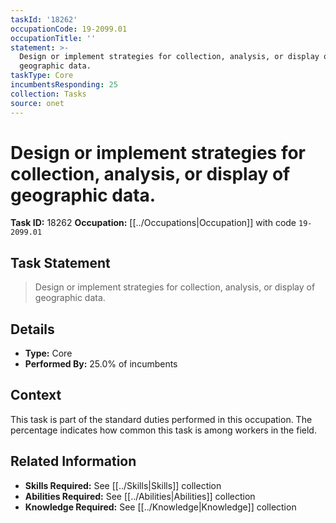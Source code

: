 ```yaml
---
taskId: '18262'
occupationCode: 19-2099.01
occupationTitle: ''
statement: >-
  Design or implement strategies for collection, analysis, or display of
  geographic data.
taskType: Core
incumbentsResponding: 25
collection: Tasks
source: onet
---
```

# Design or implement strategies for collection, analysis, or display of geographic data.

**Task ID:** 18262
**Occupation:** [[../Occupations|Occupation]] with code `19-2099.01`

## Task Statement

> Design or implement strategies for collection, analysis, or display of geographic data.

## Details

- **Type:** Core
- **Performed By:** 25.0% of incumbents

## Context

This task is part of the standard duties performed in this occupation. The percentage indicates how common this task is among workers in the field.

## Related Information

- **Skills Required:** See [[../Skills|Skills]] collection
- **Abilities Required:** See [[../Abilities|Abilities]] collection
- **Knowledge Required:** See [[../Knowledge|Knowledge]] collection
